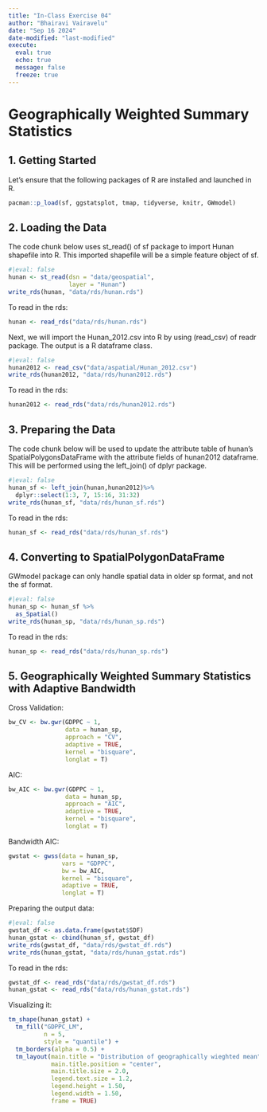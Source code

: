```yaml
---
title: "In-Class Exercise 04"
author: "Bhairavi Vairavelu"
date: "Sep 16 2024"
date-modified: "last-modified"
execute:
  eval: true
  echo: true
  message: false
  freeze: true
---
```


# Geographically Weighted Summary Statistics

## 1. Getting Started

Let's ensure that the following packages of R are installed and launched in R.

```r
pacman::p_load(sf, ggstatsplot, tmap, tidyverse, knitr, GWmodel)
```

## 2. Loading the Data

The code chunk below uses st_read() of sf package to import Hunan shapefile into R. This imported shapefile will be a simple feature object of sf.

```r
#|eval: false
hunan <- st_read(dsn = "data/geospatial", 
                 layer = "Hunan")
write_rds(hunan, "data/rds/hunan.rds")
```

To read in the rds:

```r
hunan <- read_rds("data/rds/hunan.rds")
```

Next, we will import the Hunan_2012.csv into R by using (read_csv) of readr package. The output is a R dataframe class.

```r
#|eval: false
hunan2012 <- read_csv("data/aspatial/Hunan_2012.csv")
write_rds(hunan2012, "data/rds/hunan2012.rds")
```

To read in the rds:

```r
hunan2012 <- read_rds("data/rds/hunan2012.rds")
```

## 3. Preparing the Data

The code chunk below will be used to update the attribute table of hunan's SpatialPolygonsDataFrame with the attribute fields of hunan2012 dataframe. This will be performed using the left_join() of dplyr package.

```r
#|eval: false
hunan_sf <- left_join(hunan,hunan2012)%>%
  dplyr::select(1:3, 7, 15:16, 31:32)
write_rds(hunan_sf, "data/rds/hunan_sf.rds")
```

To read in the rds:

```r
hunan_sf <- read_rds("data/rds/hunan_sf.rds")
```

## 4. Converting to SpatialPolygonDataFrame

GWmodel package can only handle spatial data in older sp format, and not the sf format.

```r
#|eval: false
hunan_sp <- hunan_sf %>%
  as_Spatial()
write_rds(hunan_sp, "data/rds/hunan_sp.rds")
```

To read in the rds:

```r
hunan_sp <- read_rds("data/rds/hunan_sp.rds")
```

## 5. Geographically Weighted Summary Statistics with Adaptive Bandwidth

Cross Validation:

```r
bw_CV <- bw.gwr(GDPPC ~ 1,
                data = hunan_sp,
                approach = "CV",
                adaptive = TRUE,
                kernel = "bisquare",
                longlat = T)
```

AIC:

```r
bw_AIC <- bw.gwr(GDPPC ~ 1,
                data = hunan_sp,
                approach = "AIC",
                adaptive = TRUE,
                kernel = "bisquare",
                longlat = T)
```

Bandwidth AIC:

```r
gwstat <- gwss(data = hunan_sp,
               vars = "GDPPC",
               bw = bw_AIC,
               kernel = "bisquare",
               adaptive = TRUE,
               longlat = T)
```

Preparing the output data:

```r
#|eval: false
gwstat_df <- as.data.frame(gwstat$SDF)
hunan_gstat <- cbind(hunan_sf, gwstat_df)
write_rds(gwstat_df, "data/rds/gwstat_df.rds")
write_rds(hunan_gstat, "data/rds/hunan_gstat.rds")
```

To read in the rds:

```r
gwstat_df <- read_rds("data/rds/gwstat_df.rds")
hunan_gstat <- read_rds("data/rds/hunan_gstat.rds")
```

Visualizing it:

```r
tm_shape(hunan_gstat) +
  tm_fill("GDPPC_LM",
          n = 5,
          style = "quantile") +
  tm_borders(alpha = 0.5) +
  tm_layout(main.title = "Distribution of geographically wieghted mean",
            main.title.position = "center",
            main.title.size = 2.0,
            legend.text.size = 1.2,
            legend.height = 1.50, 
            legend.width = 1.50,
            frame = TRUE)
```
